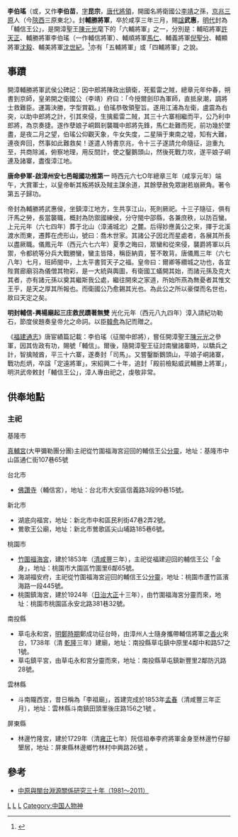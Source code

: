 {{Min-nan
| title     = 輔信王公
| img       = 竹圍福海宮輔信王公.jpg
| caption   = 竹圍福海宮輔信王公
| choan-han = 輔信王公
| han-lo    = <!-- 閩南語漢羅書寫 -->
| choan-lo  = Hú-sìn-ông-kong
}}

{{Min-nan
| title     = 李伯瑤
| img       = 
| caption   = 
| choan-han = 李伯瑤
| han-lo    = <!-- 閩南語漢羅書寫 -->
| choan-lo  = Lí-pek-iâu
}}

'''李伯瑤'''（{{bd|612年||672年|}}或{{bd|649年||711年}}，又作'''李伯苗'''，[[表字|字]]'''昆宗'''，[[唐代|唐代]][[將領|將領]]，開國名將衛國公[[李靖|李靖]]之孫，[[京兆|京兆]][[三原|三原]]人（今[[陝西|陝西]]三原東北）。封'''輔勝將軍'''，卒於咸享三年三月，賜[[諡|諡]]'''武惠'''，[[明代|明代]]封為「輔信王公」，是開漳聖王[[陳元光|陳元光]]麾下的「六輔將軍」之一，分別是：輔昭將軍[[許天正|許天正]]、輔勝將軍李伯瑤（一作輔信將軍）、輔順將軍[[馬仁|馬仁]]、輔義將軍[[倪聖分|倪聖分]]、輔顯將軍[[沈毅|沈毅]]、輔美將軍[[沈世紀|沈世紀]]。<ref>{{Cite web |url=https://www.taisounds.com/Culture/Religion/uid4616111067 |title=一員勇將三代封神　開漳聖王慶聖誕 |access-date=2021-10-03 |archive-date=2021-10-03 |archive-url=https://web.archive.org/web/20211003070747/https://www.taisounds.com/Culture/Religion/uid4616111067 |dead-url=no }}</ref>亦有「五輔將軍」或「四輔將軍」之說。

==事蹟==
開漳輔勝將軍武侯公碑記：因中郎將陳政出鎮衛，死藍雷之賊，總章元年仲春，朔書到京師，皇弟開之衛國公（李靖）府曰：「今授爾劍印為軍師，直抵泉潮，調將士救難臣。運籌決勝，字型賞戳。」伯瑤恭敬領聖旨。遂用江浦為左衛，盧震為右突，以助中郎將之計，引其來侵，生擒藍雷二賊，其三十六寨相繼而平，公乃利中郎將，為京奏捷。遂作孽娘子峒餌剎襲職中郎將先鋒，馬仁赴難而死，前功幾於墜盡，是夜二月之望，伯瑤公仰觀天象，牛女失度，二星隕于東南之墟，知有大難，連夜奔回，然事如此難救矣！遂遣人特書京兆，令十三子遂請允命隨征，迨重九至，共商除滅，俯察地理，用反間計，使之鑿鵝頭山，然後死戰力攻，遂平娘子峒連及諸寨，盡復漳江地。

'''唐命參軍-啟漳州安七邑報國功推第一'''
時西元六七O年總章三年（咸享元年）端午，大賞軍士，以皇帝斬其叛將妖及賊主謀余道，其餘孽赦免眾謝若崩厥角。著令第五子歸功。

帝封為輔勝將武惠侯，坐鎮漳江地方，生共享江山，死則厥祀。十三子隨征，俱有汗馬之勞，長當襲職，概封為防禦國練侯，分守閩中邵縣，各兼庶秩，以防百蠻。上元元年（六七四年）葬于北山（漳浦城北）之麓。后得妙應黃公之來，擇于北溪渡水而東，遷葬在虎形山，號曰：喬木世家。其諸公子因北而星處者，各展其所長以盡厥職。儀鳳元年（西元六七六年）夏季之晦曰，眾蠻和從來侵，襲爵將軍以兵禦，令都統等分兵大戰勝蠻，蠻主皆降，稱臣納貢，誓不敢背。唐儀鳳三年（六七八年）七月，班師閩中，上太平書賀天子之福。皇帝曰：爾卿等纘城之功也，各宜陛賞廊廟羽為儀僧其物彩，是一大統與輿圖，有衛國工蟻開其始，而諸元孫及克大其者，亦有諸元孫以奠其繼斯我公處，繼往開來之家道，所始所燕為無憂者其惟文王乎，是天之厚其所報也。而衛國公乃愈錫其光也。為此公之所以豪傑而名世也，故曰天定之矣。

'''明封輔信-興楊廟起三庄救民蹟著無雙'''
光化元年（西元八九四年）漳入請紀功勒石，節度侯題奏皇帝允之命詞。以臣[[韓愈|韓愈]]為記而贈之。

《[[福建通志|福建通志]]》唐宦績篇記載：李伯瑤（征閩中郎將），嘗任開漳聖王[[陳元光|陳元光]]之參軍，因其佐政有功，賜號「輔信」。爾後，隨開漳聖王征討南蠻諸寨時，以驕兵之計，智擒賊酋，平三十六寨，遂奏封「司馬」。又嘗鑿斷鵝頭山，平娘子峒諸寨，戰功彪炳，卒諡「定遠將軍」，宋紹興二十年，追封「殿前檢點威武輔勝上將軍」，明洪武帝敕封「輔信王公」，漳人專由祀之，虔敬非常。

==供奉地點==
===主祀===
;基隆市
[[真輔宮|真輔宮]](大甲彌勒團分團)主祀從竹圍福海宮迎回的輔信王公[[分靈|分靈]]，地址：基隆市中山區通仁街107巷65號
;台北市
*[[佛讚寺|佛讚寺]]（輔信宮），地址：台北市大安區信義路3段99巷15號。
;新北市
*湖底向福宮，地址：新北市中和區民利街47巷2弄2號。
*鶯歌王公廟，地址：新北市鶯歌區尖山埔路185巷6號。
;桃園市
*[[竹圍福海宮|竹圍福海宮]]，建於1853年（[[臺灣清治時期|清]][[咸豐|咸豐]]三年），主祀從福建迎回的輔信王公「金身」，地址：桃園市大園區竹圍里6鄰65號。
*海湖福安府，主祀從竹圍福海宮迎回的輔信王公[[分靈|分靈]]，地址：桃園市蘆竹區濱海路一段445號。
*桃園鎮海宮，建於1924年（[[台灣日治時期|日治]][[大正|大正]]十三年），由竹圍福海宮分靈而來，地址：桃園市桃園區永安北路381巷32號。
;南投縣
*草屯永和宮，[[明鄭時期|明鄭時期]]鄭成功征台時，由漳州人士隨身攜帶輔信將軍之[[香火袋|香火]]來台，1738年（清 [[乾隆|乾隆]]三年）建廟，地址：南投縣草屯鎮中原里4鄰中和路57之1號。
*草屯鎮平宮，由草屯永和宮分靈而來，地址：南投縣草屯鎮新豐里2鄰防汎路28號。
;雲林縣
*斗南隴西宮，昔日稱為「李祖廟」，首建完成於1853年[[孟春|孟春]]（清咸豐三年正月），地址：雲林縣斗南鎮田頭里後庄路156之1號 。
;屏東縣
*林邊竹隆宮，建於1729年（清[[雍正|雍正]]七年）阮信祖奉李府將軍金身至林邊竹仔腳墾居，地址：屏東縣林邊鄉竹林村中興路26號 。

==參考==
*[https://books.google.com.hk/books?id=NadBDwAAQBAJ&pg=PT248&lpg=PT248&dq=%22%E6%9D%8E%E4%BC%AF%E7%91%A4%22&source=bl&ots=-Adb7UcG9K&sig=8cyXj5V06Jx2INusRS2dH2SJE98&hl=en&sa=X&ved=0ahUKEwiv2faa3t7bAhVD7WEKHcP_CW0Q6AEIVjAL#v=onepage&q=%22%E6%9D%8E%E4%BC%AF%E7%91%A4%22&f=false 中原與閩台淵源關係研究三十年（1981～2011）] {{Wayback|url=https://books.google.com.hk/books?id=NadBDwAAQBAJ&pg=PT248&lpg=PT248&dq=%22%E6%9D%8E%E4%BC%AF%E7%91%A4%22&source=bl&ots=-Adb7UcG9K&sig=8cyXj5V06Jx2INusRS2dH2SJE98&hl=en&sa=X&ved=0ahUKEwiv2faa3t7bAhVD7WEKHcP_CW0Q6AEIVjAL#v=onepage&q=%22%E6%9D%8E%E4%BC%AF%E7%91%A4%22&f=false |date=20190604121854 }}

[[Category:道教神祇|L]]
[[Category:中國民間信仰|L]]
[[Category:台灣民間信仰|L]]
[[Category:中国人物神|Category:中国人物神]]